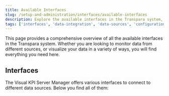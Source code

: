 ```yaml
---
title: Available Interfaces
slug: /setup-and-administration/interfaces/available-interfaces
description: Explore the available interfaces in the Transpara system, including their use cases and how they enable data integration from various sources for Visual KPI.
tags: ['interfaces', 'data-integration', 'data-sources', 'configuration', 'administrator', 'kpi']
---
```


<head>
  <title>Available Interfaces</title>
  <meta name="keywords" content="interfaces, data integration, visual kpi, data sources, configuration, available interfaces, kpi interface, restful API, SQL database, tstore, JSON, ODBC"/>
</head>

This page provides a comprehensive overview of all the available interfaces in the Transpara system. Whether you are looking to monitor data from different sources, or visualize your data in a variety of ways, you will find everything you need here.

## Interfaces

The Visual KPI Server Manager offers various interfaces to connect to different data sources. Below you find all of them:

<CardList cols={4}>
  <Card 
      title="AnyLog" 
      icon="/media/setup-and-administration/icons/anylog.png"
  />
  
  <Card 
      title="Cumulocity" 
      icon="/media/setup-and-administration/icons/cumulocity.png"
  />
  
  <Card 
      title="eGauge" 
      icon="/media/setup-and-administration/icons/egauge.png"
  />
  
  <Card 
      title="Evoqua" 
      icon="/media/setup-and-administration/icons/evoqua.png"
  />
  
  <Card 
      title="Excel" 
      icon="/media/setup-and-administration/icons/excel.png"
  />
  
  <Card 
      title="GE Proficy Historian" 
      icon="/media/setup-and-administration/icons/ge.png"
  />
  
  <Card 
      title="GE Proficy Historian OLEDB" 
      icon="/media/setup-and-administration/icons/ge.png"
  />
  
  <Card 
      title="Influx" 
      icon="/media/setup-and-administration/icons/influx.png"
  />
  
  <Card 
      title="Inmation" 
      icon="/media/setup-and-administration/icons/inmation.png"
  />
  
  <Card 
      title="JSON" 
      icon="/media/setup-and-administration/icons/json.png"
  />
  
  <Card 
      title="MorningStar" 
      icon="/media/setup-and-administration/icons/morningstar.png"
  />
  
  <Card 
      title="Quandl" 
      icon="/media/setup-and-administration/icons/quandl.png"
  />
  
  <Card 
      title="MarketView" 
      icon="/media/setup-and-administration/icons/marketview.png"
  />
  
  <Card 
      title="NIWNAS" 
      icon="/media/setup-and-administration/icons/niwnas.png"
  />
  
  <Card 
      title="OLAP" 
      icon="/media/setup-and-administration/icons/olap.png"
  />
  
  <Card 
      title="OSIsoft AF" 
      icon="/media/setup-and-administration/icons/osisoft.png"
  />
  
  <Card 
      title="OSIsoft PI" 
      icon="/media/setup-and-administration/icons/osisoft.png"
  />
  
  <Card 
      title="Performance Monitor" 
      icon="/media/setup-and-administration/icons/performance-monitor.png"
  />
  
  <Card 
      title="PJM Data Miner 2" 
      icon="/media/setup-and-administration/icons/pjm.png"
  />
  
  <Card 
      title="Python" 
      icon="/media/setup-and-administration/icons/python.png"
  />
  
  <Card 
      title="ODBC" 
      icon="/media/setup-and-administration/icons/odbc.png"
  />
  
  <Card 
      title="OLEDB" 
      icon="/media/setup-and-administration/icons/oledb.png"
  />
  
  <Card 
      title="SmartSignal" 
      icon="/media/setup-and-administration/icons/smartsignal.png"
  />
  
  <Card 
      title="Splunk" 
      icon="/media/setup-and-administration/icons/splunk.png"
  />
  
  <Card 
      title="TempolQ" 
      icon="/media/setup-and-administration/icons/tempolq.png"
  />
  
  <Card 
      title="Transpara tStore" 
      icon="/media/setup-and-administration/icons/tstore.png"
  />
  
  <Card 
      title="Tomorrow.io" 
      icon="/media/setup-and-administration/icons/tomorrow.png"
  />
  
  <Card 
      title="vROps" 
      icon="/media/setup-and-administration/icons/vrops.png"
  />
  
  <Card 
      title="Windy" 
      icon="/media/setup-and-administration/icons/windy.png"
  />
  
  <Card 
      title="Wonderware Historian" 
      icon="/media/setup-and-administration/icons/wonderware.png"
  />
  
  <Card 
      title="Wonderware Historian ODBC" 
      icon="/media/setup-and-administration/icons/wonderware.png"
  />
  
  <Card 
      title="Xompass" 
      icon="/media/setup-and-administration/icons/xompass.png"
  />
  
  <Card 
      title="Zabbix" 
      icon="/media/setup-and-administration/icons/zabbix.png"
  />
      
</CardList>


